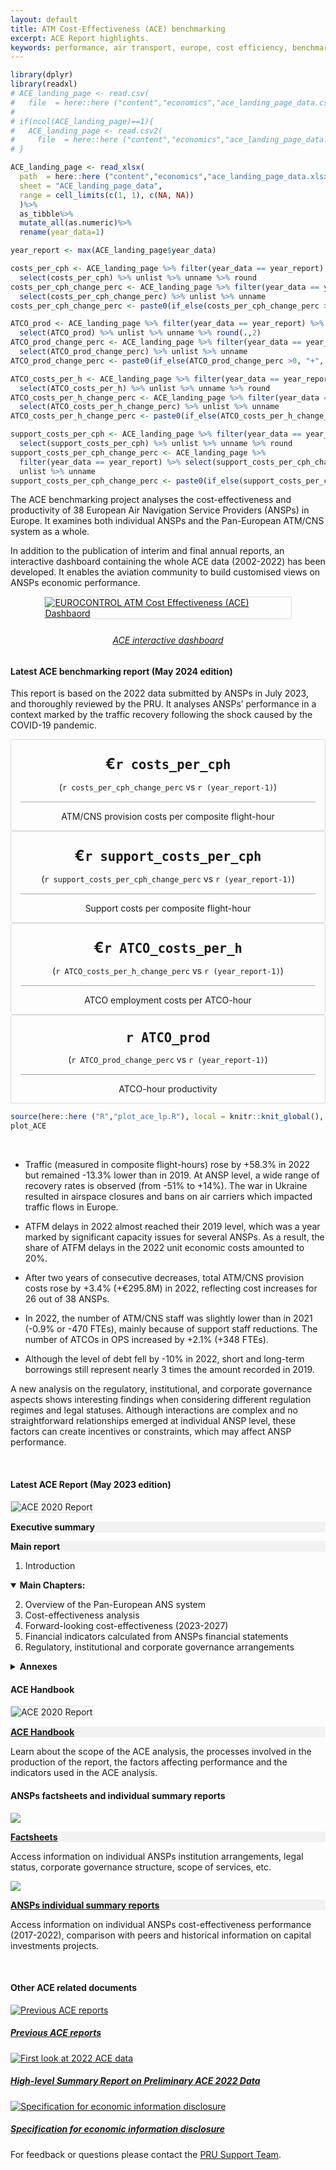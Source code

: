 ```yaml
---
layout: default
title: ATM Cost-Effectiveness (ACE) benchmarking
excerpt: ACE Report highlights.
keywords: performance, air transport, europe, cost efficiency, benchmarking
---
```


<style type="text/css">
.scorecard-box {
     <!-- margin-left: 30px;  -->
     <!-- margin-right: 30px;  -->
     padding: 0px;
     text-align: center;
     border: solid 1px #D9D9D9;
     border-radius: 4px

}


</style>

<!-- retrieve latest ACE data -->
```r
library(dplyr)
library(readxl)
# ACE_landing_page <- read.csv(
#   file  = here::here ("content","economics","ace_landing_page_data.csv")) 
# 
# if(ncol(ACE_landing_page)==1){
#   ACE_landing_page <- read.csv2(
#     file  = here::here ("content","economics","ace_landing_page_data.csv")) 
# }

ACE_landing_page <- read_xlsx(
  path  = here::here ("content","economics","ace_landing_page_data.xlsx"),
  sheet = "ACE_landing_page_data",
  range = cell_limits(c(1, 1), c(NA, NA))
  )%>%
  as_tibble%>%
  mutate_all(as.numeric)%>%
  rename(year_data=1)

year_report <- max(ACE_landing_page$year_data)

costs_per_cph <- ACE_landing_page %>% filter(year_data == year_report) %>%
  select(costs_per_cph) %>% unlist %>% unname %>% round
costs_per_cph_change_perc <- ACE_landing_page %>% filter(year_data == year_report) %>%
  select(costs_per_cph_change_perc) %>% unlist %>% unname 
costs_per_cph_change_perc <- paste0(if_else(costs_per_cph_change_perc >0, "+", ""), round(costs_per_cph_change_perc*100,1),"%")

ATCO_prod <- ACE_landing_page %>% filter(year_data == year_report) %>%
  select(ATCO_prod) %>% unlist %>% unname %>% round(.,2)
ATCO_prod_change_perc <- ACE_landing_page %>% filter(year_data == year_report) %>%
  select(ATCO_prod_change_perc) %>% unlist %>% unname
ATCO_prod_change_perc <- paste0(if_else(ATCO_prod_change_perc >0, "+", ""), round(ATCO_prod_change_perc*100,1),"%")

ATCO_costs_per_h <- ACE_landing_page %>% filter(year_data == year_report) %>%
  select(ATCO_costs_per_h) %>% unlist %>% unname %>% round
ATCO_costs_per_h_change_perc <- ACE_landing_page %>% filter(year_data == year_report) %>%
  select(ATCO_costs_per_h_change_perc) %>% unlist %>% unname
ATCO_costs_per_h_change_perc <- paste0(if_else(ATCO_costs_per_h_change_perc >0, "+", ""), round(ATCO_costs_per_h_change_perc*100,1),"%")

support_costs_per_cph <- ACE_landing_page %>% filter(year_data == year_report) %>%
  select(support_costs_per_cph) %>% unlist %>% unname %>% round
support_costs_per_cph_change_perc <- ACE_landing_page %>%
  filter(year_data == year_report) %>% select(support_costs_per_cph_change_perc) %>%
  unlist %>% unname 
support_costs_per_cph_change_perc <- paste0(if_else(support_costs_per_cph_change_perc >0, "+", ""), round(support_costs_per_cph_change_perc*100,1),"%")

```

<div class="container">
<div class="row align-items-start">
<div class="col-sm-9">
The ACE benchmarking project analyses the cost-effectiveness and productivity of 38 European Air Navigation Service Providers (ANSPs) in Europe. It examines both individual ANSPs and the Pan-European ATM/CNS system as a whole.

In addition to the publication of interim and final annual reports, an interactive dashboard containing the whole ACE data (2002-2022) has been developed. It enables the aviation community to build customised views on ANSPs economic performance. 
</div><!-- closes col  -->

<div class="col-sm-3">
<a href="https://www.eurocontrol.int/ACE/ACE-Home.html" target="_blank">
  <img class="card-img-top" src="/images/prc/ace_db3.PNG" alt="EUROCONTROL ATM Cost Effectiveness (ACE) Dashbaord" style="max-height:78%; max-width:78%; display:block; margin: auto; border: 1px solid rgba(0,0,0,.125)">
  <!-- <div class="card-body"> -->
  <h6 class="card-title" style="text-align: center; padding-top: 5px; ">ACE interactive dashboard</h6></a>
<!-- </div> -->
</div><!-- closes col  -->
</div><!-- closes row  -->
</div><!-- closes container  -->

<div class="container">
#### Latest ACE benchmarking report (May 2024 edition)
This report is based on the 2022 data submitted by ANSPs in July 2023, and thoroughly reviewed by the PRU. It analyses ANSPs’ performance in a context marked by the traffic recovery following the shock caused by the COVID-19 pandemic. 

<div class="row">
<div class="col-md-6" >

<div class="d-flex justify-content-center">
<div class="col-5 scorecard-box">
<p style="font-weight: bold; font-size: 24px; margin-bottom: 0px; " >€`r costs_per_cph`</p>
<p style="border-bottom: solid 1px #A6A6A6; margin-left: 15px; margin-right: 15px; padding-bottom: 15px; " >(`r costs_per_cph_change_perc` vs `r (year_report-1)`)</p>
ATM/CNS provision costs per composite flight-hour
</div>

<div class="col-5 scorecard-box" >
<p style="font-weight: bold; font-size: 24px; margin-bottom: 0px; " >€`r support_costs_per_cph`</p>
<p style="border-bottom: solid 1px #A6A6A6; margin-left: 15px; margin-right: 15px; padding-bottom: 15px; " >(`r support_costs_per_cph_change_perc` vs `r (year_report-1)`)</p>
Support costs per composite flight-hour
</div>
</div><!-- closes d-flex  -->

<div class="d-flex justify-content-center">
<div class="col-5 scorecard-box" >
<p style="font-weight: bold; font-size: 24px; margin-bottom: 0px; " >€`r ATCO_costs_per_h`</p>
<p style="border-bottom: solid 1px #A6A6A6; margin-left: 15px; margin-right: 15px; padding-bottom: 15px; " >(`r ATCO_costs_per_h_change_perc` vs `r (year_report-1)`)</p>
ATCO employment costs per ATCO-hour
</div>

<div class="col-5 scorecard-box" >
<p style="font-weight: bold; font-size: 24px; margin-bottom: 0px; " >`r ATCO_prod`</p>
<p style="border-bottom: solid 1px #A6A6A6; margin-left: 15px; margin-right: 15px; padding-bottom: 15px; " >(`r ATCO_prod_change_perc` vs `r (year_report-1)`)</p>
ATCO-hour productivity
</div>
</div><!-- closes d-flex  -->

</div><!-- closes col-md-6  -->

<div class="col-md-6" >
```r
source(here::here ("R","plot_ace_lp.R"), local = knitr::knit_global(), print.eval = TRUE)
plot_ACE
```
</div><!-- closes col-md-6  -->
</div><!-- closes row  -->
</div><!-- closes container  -->

<br>
<div class="container" >

*	Traffic (measured in composite flight-hours) rose by +58.3% in 2022 but remained -13.3% lower than in 2019. At ANSP level, a wide range of recovery rates is observed (from -51% to +14%). The war in Ukraine resulted in airspace closures and bans on air carriers which impacted traffic flows in Europe.

*	ATFM delays in 2022 almost reached their 2019 level, which was a year marked by significant capacity issues for several ANSPs. As a result, the share of ATFM delays in the 2022 unit economic costs amounted to 20%.

*	After two years of consecutive decreases, total ATM/CNS provision costs rose by +3.4% (+€295.8M) in 2022, reflecting cost increases for 26 out of 38 ANSPs.

*	In 2022, the number of ATM/CNS staff was slightly lower than in 2021 (-0.9% or -470 FTEs), mainly because of support staff reductions. The number of ATCOs in OPS increased by +2.1% (+348 FTEs).

*	Although the level of debt fell by -10% in 2022, short and long-term borrowings still represent nearly 3 times the amount recorded in 2019.

A new analysis on the regulatory, institutional, and corporate governance aspects shows interesting findings when considering different regulation regimes and legal statuses. Although interactions are complex and no straightforward relationships emerged at individual ANSP level, these factors can create incentives or constraints, which may affect ANSP performance.

</div>

<div class="container">
<br>
<div class="row align-items-start">
<div class="col-md-6">
#### Latest ACE Report (May 2023 edition)

<div class="row align-items-start">
<div class="col-sm-2">
  <img src="/images/prc/ace2021.png" alt="ACE 2020 Report" style="border: 1px solid rgba(0,0,0,.125)">

</div>

<div class="col-sm-10">
<div style="background-color: #F2F2F2;" >
**Executive summary**
</div>

<div style="background-color: #F2F2F2; "  >
**Main report**
<span class="float-right">
<a href="/library/ace/eurocontrol-ace-benchmarking-report-2023-edition.pdf" data-toggle="tooltip" title="Download pdf version" download><i class="fas fa-download"></i></a>
<!-- <a href="library/eurocontrol-ace-2020-benchmarking-report.pdf" data-toggle="tooltip" title="Download pdf version" download><i class="fas fa-download"></i></a> -->
</span>
</div>

  1. Introduction

<details open>
<summary>**Main Chapters:**</summary>
  2. Overview of the Pan-European ANS system
  3. Cost-effectiveness analysis
  4. Forward-looking cost-effectiveness (2023-2027)
  5. Financial indicators calculated from ANSPs financial statements
  6. Regulatory, institutional and corporate governance arrangements
</details>

<details>
<summary>**Annexes**</summary>
  * ANNEX 1 – Status of ANSPs 2022 Annual Reports
  * ANNEX 2 – Performance indicators used for the comparison of ANSPs
  * ANNEX 3 – Performance ratios
  * ANNEX 4 – Exchange rates, inflation rates and purchasing power parities (PPPS) data
  * ANNEX 5 – Key data
  * ANNEX 6 – Performance indicators at FAB level
  * Glossary
</details>

</div>
</div>
</div>

<div class="col-md-6">
#### ACE Handbook
<div class="row align-items-start">
<div class="col-sm-2">
  <img src="/images/eco/ace-handbook-thmb.png" alt="ACE 2020 Report" style="border: 1px solid rgba(0,0,0,.125)">
</div>
<div class="col-sm-10">
<div style="background-color: #F2F2F2; "  >
<!-- <a href="/library/ACE-handbook.pdf" download><i class="fas fa-download" data-toggle="tooltip" title="Download pdf"></i></a> -->
<a href="/economics/ace/ace-handbook/" data-toggle="tooltip" title="Access electronic version" target="_blank">**ACE Handbook**</a>
<span class="float-right">
<a href="/library/ace/ace-handbook-june-2023-edition.pdf" data-toggle="tooltip" title="Download pdf version" target="_blank" download><i class="fas fa-download"></i></a>
</span>
</div>
Learn about the scope of the ACE analysis, the processes involved in the production of the report, the factors affecting performance and  the indicators used in the ACE analysis.
</div>
</div> <!-- closes secondary row -->

#### ANSPs factsheets and individual summary reports
<div class="row align-items-start">
<div class="col-sm-2">
![](/images/eco/factsheet1_thmb.png)
</div>

<div class="col-sm-10">
<div style="background-color: #F2F2F2; "  >

<a href="/economics/ace/ansp-institutional/" target="_blank">**Factsheets**</a>
</div>
Access information on individual ANSPs institution arrangements, legal status, corporate governance structure, scope of services, etc.
</div>
</div> <!-- closes secondary row -->

<div class="row align-items-start">
<div class="col-sm-2">
![](/images/eco/ace_partII_thmb.png)
</div>

<div class="col-sm-10">
<div style="background-color: #F2F2F2; "  >

<a href="/economics/ace/ansp-ceff/" target="_blank">**ANSPs individual summary reports**</a>
</div>
Access information on individual ANSPs cost-effectiveness performance (2017-2022), comparison with peers and historical information on capital investments projects.
</div>
</div> <!-- closes secondary row -->



</div> <!-- closes col-md-6 -->
</div> <!-- closes main row -->
<br>

#### Other ACE related documents

<div class="card-deck">

<!-- <div class="card"><a href="https://www.eurocontrol.int/ACE/ACE-Home.html"> -->
<!--   <img class="card-img-top" src="/images/prc/ace_dashboard.jpg" alt="ACE interactive dashboard"> -->
<!--   <div class="card-body"><h5 class="card-title">ACE interactive dashboard</h5></a><p class="card-text"></p> -->
<!--   </div> -->
<!-- </div> -->

<div class=" card">
<a href="/publications/prc/ace/" target="_blank">
  <img class="card-img-top" src="/images/eco/ace_oldcovers.png" alt="Previous ACE reports">
  <div class="card-body"><h5 class="card-title">Previous ACE reports</h5></a><p class="card-text"></p>
  </div>
</div>

<div class="card" ><a href="https://ansperformance.eu/economics/ace/ace-hlsr/" target="_blank">
  <img class="card-img-top" src="/images/eco/ace-hlsr2022.png" alt="First look at 2022 ACE data">
  <div class="card-body"><h5 class="card-title">High-level Summary Report on Preliminary ACE 2022 Data</h5></a><p class="card-text"></p>
  </div>
</div>

<div class="card"><a href="https://www.eurocontrol.int/publication/eurocontrol-specification-economic-information-disclosure" target="_blank">
  <img class="card-img-top" src="/images/prc/ace_seid_3.0.jpg" alt="Specification for economic information disclosure">
  <div class="card-body"><h5 class="card-title">Specification for economic information disclosure</h5></a><p class="card-text"></p>
  </div>
</div>

<!-- <div class="card"><a href="https://www.eurocontrol.int/ACE/Supporting-Documents/KeyOpsData2020.xlsm" target="_blank"> -->
<!--   <img class="card-img-top" src="/images/prc/ace_key_ops_data_2020.png" alt="2020 Key operational data"> -->
<!--   <div class="card-body"><h5 class="card-title">2020 Key operational data</h5></a><p class="card-text"></p> -->
<!--   </div> -->
<!-- </div> -->

</div> <!-- closes card deck -->

</div> <!-- closes container -->

For feedback or questions please contact the [PRU Support Team](mailto:PRU-Support@eurocontrol.int).
